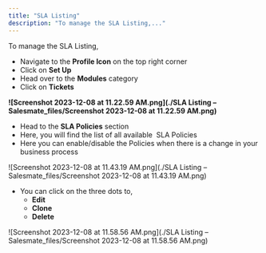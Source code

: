 ```yaml
---
title: "SLA Listing"
description: "To manage the SLA Listing,..."
---
```


To manage the SLA Listing,

*   Navigate to the **Profile Icon** on the top right corner
*   Click on **Set Up**
*   Head over to the **Modules** category
*   Click on **Tickets**

**![Screenshot 2023-12-08 at 11.22.59 AM.png](./SLA Listing – Salesmate_files/Screenshot 2023-12-08 at 11.22.59 AM.png)**

*   Head to the **SLA Policies** section
*   Here, you will find the list of all available  SLA Policies
*   Here you can enable/disable the Policies when there is a change in your business process

![Screenshot 2023-12-08 at 11.43.19 AM.png](./SLA Listing – Salesmate_files/Screenshot 2023-12-08 at 11.43.19 AM.png)

*   You can click on the three dots to,
    *   **Edit** 
    *   **Clone** 
    *   **Delete**

![Screenshot 2023-12-08 at 11.58.56 AM.png](./SLA Listing – Salesmate_files/Screenshot 2023-12-08 at 11.58.56 AM.png)